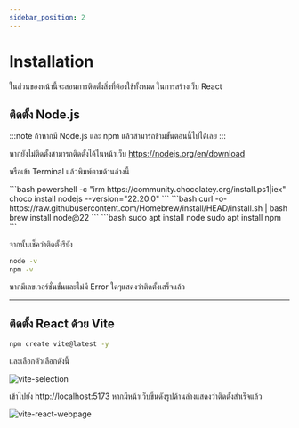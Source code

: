 ```yaml
---
sidebar_position: 2
---
```



# Installation

ในส่วนของหน้านี้จะสอนการติดตั้งสิ่งที่ต้องใช้ทั้งหมด ในการสร้างเว็บ React

## ติดตั้ง Node.js

:::note
ถ้าหากมี Node.js และ npm แล้วสามารถข้ามขั้นตอนนี้ไปได้เลย
:::

หากยังไม่ติดตั้งสามารถติดตั้งได้ในหน้าเว็บ https://nodejs.org/en/download

หรือเข้า Terminal แล้วพิมพ์ตามด้านล่างนี้

<Tabs groupId="os">
  <TabItem value="Windows">
    ```bash
    powershell -c "irm https://community.chocolatey.org/install.ps1|iex"
    choco install nodejs --version="22.20.0"
    ```
  </TabItem>
  <TabItem value="macOS">
    ```bash
    curl -o- https://raw.githubusercontent.com/Homebrew/install/HEAD/install.sh | bash
    brew install node@22    
    ```
  </TabItem>
  <TabItem value="Linux">
    ```bash
    sudo apt install node
    sudo apt install npm
    ```
  </TabItem>
</Tabs>

จากนั้นเช็คว่าติดตั้งรึยัง

```bash
node -v
npm -v
```

หากมีเลขเวอร์ชั่นขั้นและไม่มี Error ใดๆแสดงว่าติดตั้งเสร็จแล้ว

---

## ติดตั้ง React ด้วย Vite


```bash
npm create vite@latest -y
```

และเลือกตัวเลือกดังนี้

![vite-selection](img/vite-selection.png)

เข้าไปยัง http://localhost:5173 หากมีหน้าเว็บขึ้นดังรูปด้านล่างแสดงว่าติดตั้งสำเร็จแล้ว

![vite-react-webpage](img/vite-react-webpage.png)
